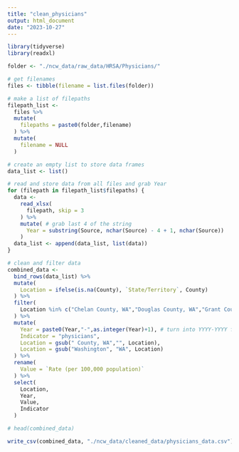 ```yaml
---
title: "clean_physicians"
output: html_document
date: "2023-10-27"
---
```

```r
library(tidyverse)
library(readxl)

folder <- "./ncw_data/raw_data/HRSA/Physicians/" 

# get filenames
files <- tibble(filename = list.files(folder))

# make a list of filepaths
filepath_list <-
  files %>%
  mutate(
    filepaths = paste0(folder,filename)
  ) %>%
  mutate(
    filename = NULL
  ) 

# create an empty list to store data frames
data_list <- list()

# read and store data from all files and grab Year
for (filepath in filepath_list$filepaths) { 
  data <- 
    read_xlsx(
      filepath, skip = 3
    ) %>%
    mutate( # grab last 4 of the string
      Year = substring(Source, nchar(Source) - 4 + 1, nchar(Source))
    )
  data_list <- append(data_list, list(data))
}

# clean and filter data
combined_data <- 
  bind_rows(data_list) %>%
  mutate(
    Location = ifelse(is.na(County), `State/Territory`, County)
  ) %>%
  filter(
    Location %in% c("Chelan County, WA","Douglas County, WA","Grant County, WA","Kittitas County, WA", "Okanogan County, WA", "Washington")
  ) %>%
  mutate( 
    Year = paste0(Year,"-",as.integer(Year)+1), # turn into YYYY-YYYY format
    Indicator = "physicians",
    Location = gsub(" County, WA","", Location),
    Location = gsub("Washington", "WA", Location)
  ) %>%
  rename(
    Value = `Rate (per 100,000 population)`
  ) %>%
  select(
    Location,
    Year,
    Value,
    Indicator
  )

# head(combined_data)

write_csv(combined_data, "./ncw_data/cleaned_data/physicians_data.csv")
```

